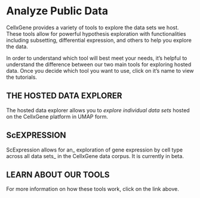 # Analyze Public Data

CellxGene provides a variety of tools to explore the data sets we host. These tools allow for powerful hypothesis exploration with functionalities including subsetting, differential expression, and others to help you explore the data.

In order to understand which tool will best meet your needs, it’s helpful to understand the difference between our two main tools for exploring hosted data. Once you decide which tool you want to use, click on it’s name to view the tutorials.


## THE HOSTED DATA EXPLORER

The hosted data explorer allows you to _explore individual data sets_ hosted on the CellxGene platform in UMAP form.


## ScEXPRESSION

ScExpression allows for an_ exploration of gene expression by cell type across all data sets_ in the CellxGene data corpus. It is currently in beta.


## LEARN ABOUT OUR TOOLS

For more information on how these  tools work, click on the link above.
